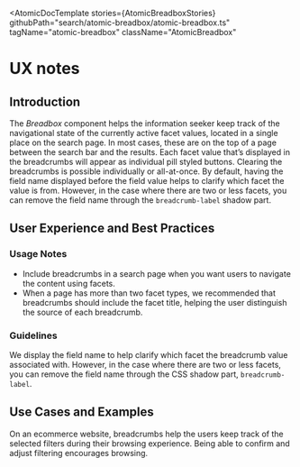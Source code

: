 
<Meta of={AtomicBreadboxStories} />

<AtomicDocTemplate
  stories={AtomicBreadboxStories}
  githubPath="search/atomic-breadbox/atomic-breadbox.ts"
  tagName="atomic-breadbox"
  className="AtomicBreadbox"
>
# UX notes

## Introduction

The _Breadbox_ component helps the information seeker keep track of the navigational state of the currently active facet values, located in a single place on the search page.
In most cases, these are on the top of a page between the search bar and the results.
Each facet value that’s displayed in the breadcrumbs will appear as individual pill styled buttons.
Clearing the breadcrumbs is possible individually or all-at-once.
By default, having the field name displayed before the field value helps to clarify which facet the value is from. However, in the case where there are two or less facets, you can remove the field name through the `breadcrumb-label` shadow part.

## User Experience and Best Practices

### Usage Notes

* Include breadcrumbs in a search page when you want users to navigate the content using facets.
* When a page has more than two facet types, we recommended that breadcrumbs should include the facet title, helping the user distinguish the source of each breadcrumb.

### Guidelines

We display the field name to help clarify which facet the breadcrumb value associated with.
However, in the case where there are two or less facets, you can remove the field name through the CSS shadow part, `breadcrumb-label`.

## Use Cases and Examples

On an ecommerce website, breadcrumbs help the users keep track of the selected filters during their browsing experience. Being able to confirm and adjust filtering encourages browsing.

</AtomicDocTemplate>

